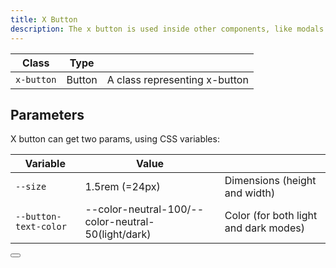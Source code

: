 ```yaml
---
title: X Button
description: The x button is used inside other components, like modals or tables, for closing or removing items.
---
```


| Class            | Type           |                                                 |
| ---------------- | -------------- | ----------------------------------------------- |
| `x-button`       | Button         | A class representing x-button                   |

## Parameters

X button can get two params, using CSS variables:

| Variable                        | Value                                              |                                                |
| ------------------------------- | -------------------------------------------------- | ---------------------------------------------- |
| `--size`                        | 1.5rem (=24px)                                     | Dimensions (height and width)                  |
| `--button-text-color`           | --color-neutral-100/--color-neutral-50(light/dark) | Color (for both light and dark modes)          |

<Preview noFlex>
    <button class="x-button" aria-label="close popup">
        <span class="icon-x" aria-hidden="true"></span>
    </button>
</Preview>
